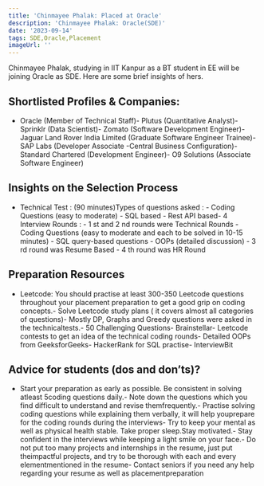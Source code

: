 ```yaml
---
title: 'Chinmayee Phalak: Placed at Oracle'
description: 'Chinmayee Phalak: Oracle(SDE)'
date: '2023-09-14'
tags: SDE,Oracle,Placement
imageUrl: ''
---
```


Chinmayee Phalak, studying in IIT Kanpur as a BT student in EE will be joining Oracle as SDE. Here are some brief insights of hers.

## Shortlisted Profiles & Companies:
- Oracle (Member of Technical Staff)- Plutus (Quantitative Analyst)- Sprinklr (Data Scientist)- Zomato (Software Development Engineer)- Jaguar Land Rover India Limited (Graduate Software Engineer Trainee)- SAP Labs (Developer Associate -Central Business Configuration)- Standard Chartered (Development Engineer)- O9 Solutions (Associate Software Engineer)

## Insights on the Selection Process
- Technical Test : (90 minutes)Types of questions asked : - Coding Questions (easy to moderate) - SQL based  - Rest API based- 4 Interview Rounds : - 1 st and 2 nd rounds were Technical Rounds - Coding Questions (easy to moderate and each to be solved in 10-15 minutes) - SQL query-based questions - OOPs (detailed discussion) - 3 rd round was Resume Based - 4 th round was HR Round

##  Preparation Resources
- Leetcode: You should practise at least 300-350 Leetcode questions throughout your placement preparation to get a good grip on coding concepts.- Solve Leetcode study plans ( it covers almost all categories of questions)- Mostly DP, Graphs and Greedy questions were asked in the technicaltests.- 50 Challenging Questions- Brainstellar- Leetcode contests to get an idea of the technical coding rounds- Detailed OOPs from GeeksforGeeks- HackerRank for SQL practise- InterviewBit

## Advice for students (dos and don’ts)? 
- Start your preparation as early as possible. Be consistent in solving atleast 5coding questions daily.- Note down the questions which you find difficult to understand and revise themfrequently.- Practise solving coding questions while explaining them verbally, it will help youprepare for the coding rounds during the interviews- Try to keep your mental as well as physical health stable. Take proper sleep.Stay motivated.- Stay confident in the interviews while keeping a light smile on your face.- Do not put too many projects and internships in the resume, just put theimpactful projects, and try to be thorough with each and every elementmentioned in the resume- Contact seniors if you need any help regarding your resume as well as placementpreparation

